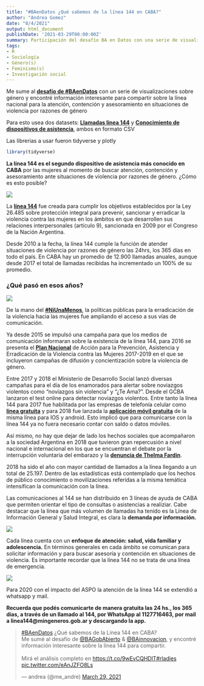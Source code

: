 ```yaml
---
title: "#BAenDatos ¿Qué sabemos de la línea 144 en CABA?"
author: "Andrea Gomez"
date: "8/4/2021"
output: html_document
publishDate: '2021-03-29T00:00:00Z'
summary: Participación del desafío BA en Datos con una serie de visualizaciones sobre género.
tags:
- R
- Sociología
- Género(s)
- Feminismo(s)
- Investigación social
---
```



Me sume al [**desafío de #BAenDatos**](https://www.buenosaires.gob.ar/agendadetransparencia/datos-abiertos/baendatos) con un serie de visualizaciones sobre género y encontré información interesante  para compartir sobre la línea nacional para la atención, contención y asesoramiento en situaciones de violencia por razones de género


Para esto usea dos datasets: [**Llamadas linea 144**](https://data.buenosaires.gob.ar/dataset/llamadas-linea-144/archivo/72a45383-d48d-468a-a39b-051cc3ec239c) y [**Conocimiento de dispositivos de asistencia**](https://data.buenosaires.gob.ar/dataset/servicios-asistencia-victimas-violencia-genero/archivo/598323e9-4df6-4465-9785-b9591bc32a77), ambos en formato CSV



Las librerias a usar fueron tidyverse y plotly 

```r
library(tidyverse)
```




**La línea 144 es el segundo dispositivo de asistencia más conocido en CABA** por las mujeres al momento de buscar atención, contención y asesoramiento ante situaciones de violencia por razones de género. ¿Cómo es esto posible?


![](images/3.png)

La [**línea 144**](https://www.argentina.gob.ar/generos/linea-144) fue creada para cumplir los objetivos establecidos por la Ley 26.485 sobre protección integral para prevenir, sancionar y erradicar la violencia contra las mujeres en los ámbitos en que desarrollen sus relaciones interpersonales (artículo 9), sancionada en 2009 por el Congreso de la Nación Argentina. 

Desde 2010 a la fecha, la línea 144 cumple la función de atender situaciones de violencia por razones de género las 24hrs, los 365 días en todo el país. En CABA hay un promedio de 12.900 llamadas anuales, aunque desde 2017 el total de llamadas recibidas ha incrementado un 100% de su promedio. 

### ¿Qué pasó en esos años? 

![](images/4.png)

De la mano del [**#NiUnaMenos**](http://niunamenos.org.ar/),  la políticas públicas para la erradicación de la violencia hacia las mujeres fue ampliando el acceso a sus vías de comunicación. 

Ya desde 2015 se impulsó una campaña para que los medios de comunicación informaran sobre la existencia de la línea 144, para 2016 se presenta el [**Plan Nacional**](https://www.argentina.gob.ar/noticias/el-presidente-macri-presento-el-plan-nacional-para-la-erradicacion-de-la-violencia-de) de Acción para la Prevención, Asistencia y Erradicación de la Violencia contra las Mujeres 2017-2019 en el que se incluyeron campañas de difusión y concientización sobre la violencia de género.

Entre 2017 y 2018 el Ministerio de Desarrollo Social lanzó diversas campañas para el día de los enamorados  para alertar sobre noviazgos violentos como "noviazgos sin violencia" y  “¿Te Ama?”. Desde el GCBA lanzaron el test online para detectar noviazgos violentos. Entre tanto la línea 144 para 2017 fue habilitada por las empresas de telefonía celular como [**línea  gratuita**](https://www.lanacion.com.ar/tecnologia/llamar-a-la-linea-144-para-hacer-denuncias-por-violencia-de-genero-sera-gratis-nid2091409/)  y para 2018 fue lanzada la [**aplicación móvil gratuita**](https://www.telam.com.ar/notas/201803/262749-presentaron-la-aplicacion-para-celulares-del-144-para-asistir-a-la-mujeres-las-24-horas.html) de la misma línea para IOS y android. Esto implicó que para comunicarse con la línea 144 ya no fuera necesario contar con saldo o datos móviles.

Así mismo, no hay que dejar de lado los hechos sociales que acompañaron a la sociedad Argentina en 2018 que tuvieron gran repercusión a nivel nacional e internacional en los que se encuentran el debate por la interrupción voluntaria del embarazo y la [**denuncia de Thelma Fardin**](https://www.telam.com.ar/notas/201812/313986-tras-la-denuncia-aumentaron-las-consultas-en-la-linea-de-violencia-de-genero.html). 


2018 ha sido el año con mayor cantidad de llamados a la línea llegando a un total de 25.197. Dentro de las estadísticas está contemplado que los hechos de público conocimiento o movilizaciones referidas a la misma temática intensifican la comunicación con la línea. 



Las comunicaciones al 144 se han distribuido en 3 líneas de ayuda de CABA que permiten orientar el  tipo de consultas o asistencias a realiziar. Cabe destacar que la línea que más volumen de llamadas ha tenido es la Línea de Información General y Salud Integral, es clara la **demanda por información.**  

![](images/5.png) 


Cada línea cuenta con un **enfoque de atención: salud, vida familiar y adolescencia.** En términos generales en cada ámbito se comunican para solicitar información y para buscar asesoría y contención en situaciones de violencia. Es importante recordar que la línea 144  no se trata de una línea de emergencia.

![](images/6.png)


Para 2020 con el impacto del ASPO la atención de la línea 144 se extendió a whatsapp y mail.

**Recuerda que podés comunicarte de manera gratuita las 24 hs., los 365 días, a través de un llamado al 144, por WhatsApp al 1127716463, por mail a linea144@mingeneros.gob.ar y descargando la app.**


<blockquote class="twitter-tweet"><p lang="es" dir="ltr"><a href="https://twitter.com/hashtag/BAenDatos?src=hash&amp;ref_src=twsrc%5Etfw">#BAenDatos</a> ¿Qué sabemos de la Línea 144 en CABA?<br>Me sumé al desafío de <a href="https://twitter.com/BAGobAbierto?ref_src=twsrc%5Etfw">@BAGobAbierto</a> &amp; <a href="https://twitter.com/BAinnovacion?ref_src=twsrc%5Etfw">@BAinnovacion</a>, y encontré información interesante sobre la línea 144 para compartir.<br><br>Mirá el análisis completo en <a href="https://t.co/9wEvCQHDlT">https://t.co/9wEvCQHDlT</a><a href="https://twitter.com/hashtag/rladies?src=hash&amp;ref_src=twsrc%5Etfw">#rladies</a> <a href="https://t.co/eAnJZFO8Ls">pic.twitter.com/eAnJZFO8Ls</a></p>&mdash; andrea (@me_andre) <a href="https://twitter.com/me_andre/status/1376404024342278144?ref_src=twsrc%5Etfw">March 29, 2021</a></blockquote> <script async src="https://platform.twitter.com/widgets.js" charset="utf-8"></script>

